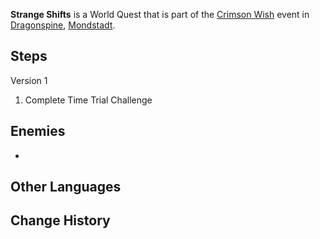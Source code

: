{{Quest Infobox
|id            = 
|type          = World
|region        = Mondstadt
|area          = Dragonspine
|event_name    = Crimson Wish
|summary       = 
|startLocation = [[Dragonspine]], [[Mondstadt]]
|other         = {{Card|Crimson Agate|1}}
|characters    = Traveler
}}
'''Strange Shifts''' is a World Quest that is part of the [[Crimson Wish]] event in [[Dragonspine]], [[Mondstadt]].

==Steps==
{{Quest Description| The automated defense mechanisms of the ancient ruins have been activated by the power of some crystals. If you can destroy these automated mechanisms in a short time, you may gain the Crimson Agate that the Frostbearing Tree longs for.}}
;Version 1
#Complete Time Trial Challenge

==Enemies==
*{{Enemy|Defense Mechanism|x=2}}

==Other Languages==
{{Other Languages
|en      = Strange Shifts
|zhs     = 异动
|zhs_rm  = Yì Dòng
|zht     = 異動
|zht_rm  = Yì Dòng
|zh_tl   = Abnormal Shifts
|ja      = 異動
|ja_rm   = Idou
|ja_tl   = Change
|ko      = 이상한 움직임
|ko_rm   = 
|ko_tl   = 
|es      = Alteración
|es_tl   = 
|fr      = Altération
|fr_tl   = Alteration
|ru      = Перемены
|ru_tl   = 
|th      = การเปลี่ยนแปลง
|th_rm   = 
|th_tl   = 
|vi      = Hành Động Khác Thường
|vi_tl   = 
|de      = Sonderliche Bewegungen
|de_tl   = Particular Movements
|id      = Perubahan
|id_tl   = Changes
|pt      = Alteração
|pt_tl   = 
}}

==Change History==
{{Change History|1.2}}